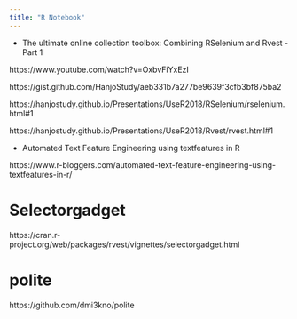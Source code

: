 ```yaml
---
title: "R Notebook"
---
```


- The ultimate online collection toolbox: Combining RSelenium and Rvest - Part 1


https://www.youtube.com/watch?v=OxbvFiYxEzI

https://gist.github.com/HanjoStudy/aeb331b7a277be9639f3cfb3bf875ba2

https://hanjostudy.github.io/Presentations/UseR2018/RSelenium/rselenium.html#1

https://hanjostudy.github.io/Presentations/UseR2018/Rvest/rvest.html#1



- Automated Text Feature Engineering using textfeatures in R

https://www.r-bloggers.com/automated-text-feature-engineering-using-textfeatures-in-r/


# Selectorgadget

https://cran.r-project.org/web/packages/rvest/vignettes/selectorgadget.html


# polite

https://github.com/dmi3kno/polite





